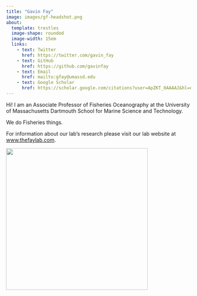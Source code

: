 ```yaml
---
title: "Gavin Fay"
image: images/gf-headshot.png
about: 
  template: trestles
  image-shape: rounded
  image-width: 15em
  links:
    - text: Twitter
      href: https://twitter.com/gavin_fay
    - text: GitHub
      href: https://github.com/gavinfay
    - text: Email
      href: mailto:gfay@umassd.edu
    - text: Google Scholar
      href: https://scholar.google.com/citations?user=ApZKT_0AAAAJ&hl=en
---
```


Hi! I am an Associate Professor of Fisheries Oceanography at the University of Massachusetts Dartmouth School for Marine Science and Technology.

We do Fisheries things.

For information about our lab's research please visit our lab website at [www.thefaylab.com](www.thefaylab.com).

![](images/paste-C28C2CD8.png){width="386"}
